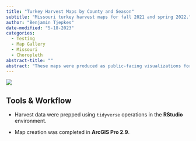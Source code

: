 ```yaml
---
title: "Turkey Harvest Maps by County and Season"
subtitle: "Missouri turkey harvest maps for fall 2021 and spring 2022."
author: "Benjamin Tjepkes"
date-modified: "5-18-2023"
categories:
  - Testing
  - Map Gallery
  - Missouri
  - Choropleth
abstract-title: ""
abstract: "These maps were produced as public-facing visualizations for presentations by the Turkey and Grouse Program with the Missouri Department of Conservation."
---
```


![](../gallery/img-turkey-harvest-maps.png)

## Tools & Workflow

- Harvest data were prepped using `tidyverse` operations in the **RStudio** environment.

- Map creation was completed in **ArcGIS Pro 2.9**.